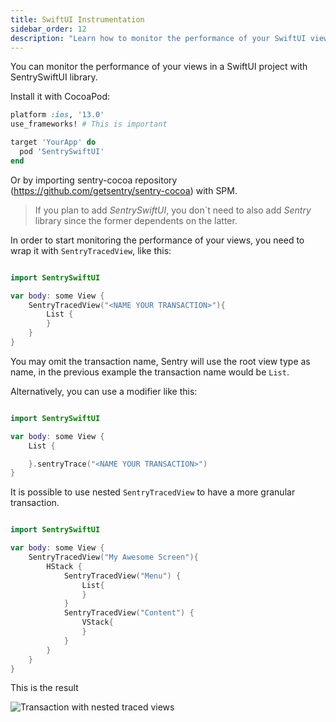 ```yaml
---
title: SwiftUI Instrumentation
sidebar_order: 12
description: "Learn how to monitor the performance of your SwiftUI views."
---
```


<Include name="beta-note.mdx" />

You can monitor the performance of your views in a SwiftUI project with SentrySwiftUI library.

Install it with CocoaPod:

```ruby
platform :ios, '13.0'
use_frameworks! # This is important

target 'YourApp' do
  pod 'SentrySwiftUI'
end
```

Or by importing sentry-cocoa repository (https://github.com/getsentry/sentry-cocoa) with SPM.

> If you plan to add _SentrySwiftUI_, you don`t need to also add _Sentry_ library since the former dependents on the latter.

In order to start monitoring the performance of your views, you need to wrap it with `SentryTracedView`, like this:
```swift {tabTitle:Swift}

import SentrySwiftUI

var body: some View {
    SentryTracedView("<NAME YOUR TRANSACTION>"){
        List {
        }
    }
}
```

You may omit the transaction name, Sentry will use the root view type as name, in the previous example the transaction name would be `List`.

Alternatively, you can use a modifier like this:

```swift {tabTitle:Swift}

import SentrySwiftUI

var body: some View {
    List {

    }.sentryTrace("<NAME YOUR TRANSACTION>")
}
```

It is possible to use nested `SentryTracedView` to have a more granular transaction.


```swift {tabTitle:Swift}

import SentrySwiftUI

var body: some View {
    SentryTracedView("My Awesome Screen"){
        HStack {
            SentryTracedView("Menu") {
                List{
                }
            }
            SentryTracedView("Content") {
                VStack{
                }
            }
        }
    }
}
```

This is the result

![Transaction with nested traced views](nested-view-transaction.png)
